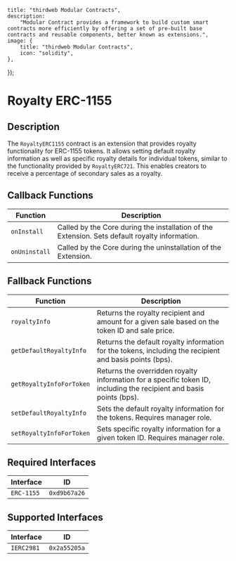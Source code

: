 

    title: "thirdweb Modular Contracts",
    description:
        "Modular Contract provides a framework to build custom smart contracts more efficiently by offering a set of pre-built base contracts and reusable components, better known as extensions.",
    image: {
        title: "thirdweb Modular Contracts",
        icon: "solidity",
    },
});

# Royalty ERC-1155

## Description

The `RoyaltyERC1155` contract is an extension that provides royalty functionality for ERC-1155 tokens. It allows setting default royalty information as well as specific royalty details for individual tokens, similar to the functionality provided by `RoyaltyERC721`. This enables creators to receive a percentage of secondary sales as a royalty.

## Callback Functions

| Function   | Description                                                                |
|------------|----------------------------------------------------------------------------|
| `onInstall`   | Called by the Core during the installation of the Extension. Sets default royalty information. |
| `onUninstall` | Called by the Core during the uninstallation of the Extension.           |

## Fallback Functions

| Function                | Description                                                                             |
|-------------------------|-----------------------------------------------------------------------------------------|
| `royaltyInfo`           | Returns the royalty recipient and amount for a given sale based on the token ID and sale price. |
| `getDefaultRoyaltyInfo` | Returns the default royalty information for the tokens, including the recipient and basis points (bps). |
| `getRoyaltyInfoForToken`| Returns the overridden royalty information for a specific token ID, including the recipient and basis points (bps). |
| `setDefaultRoyaltyInfo` | Sets the default royalty information for the tokens. Requires manager role.              |
| `setRoyaltyInfoForToken`| Sets specific royalty information for a given token ID. Requires manager role.           |

## Required Interfaces

| Interface  | ID          |
|------------|-------------|
| `ERC-1155` | `0xd9b67a26`|

## Supported Interfaces

| Interface  | ID          |
|------------|-------------|
| `IERC2981` | `0x2a55205a`|

